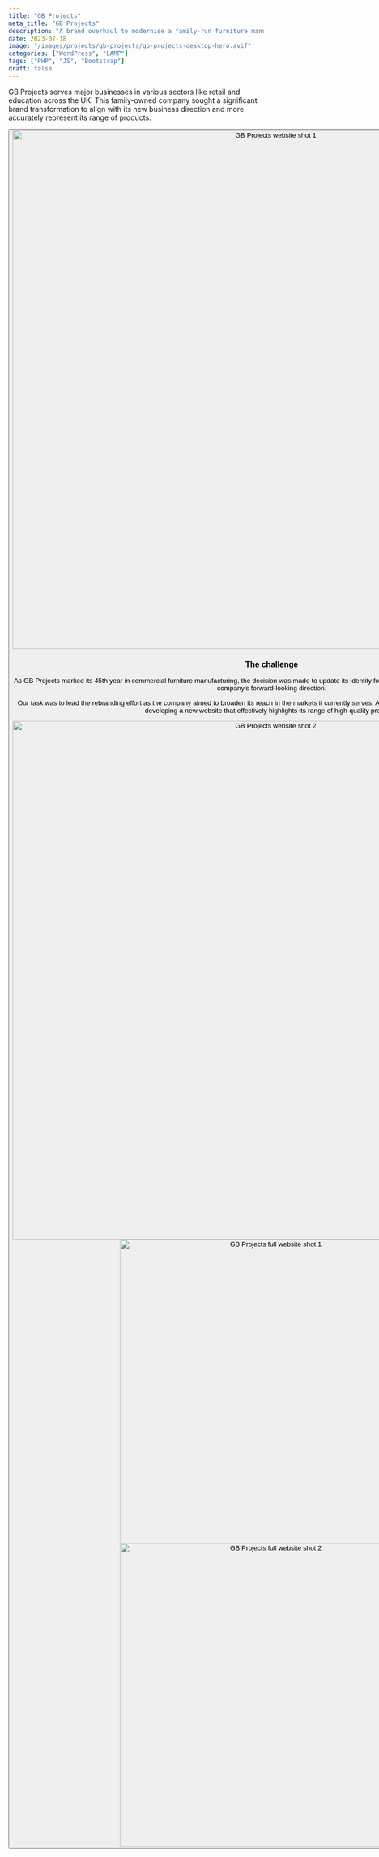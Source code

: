 ```yaml
---
title: "GB Projects"
meta_title: "GB Projects"
description: "A brand overhaul to modernise a family-run furniture manufacturer."
date: 2023-07-18
image: "/images/projects/gb-projects/gb-projects-desktop-hero.avif"
categories: ["WordPress", "LAMP"]
tags: ["PHP", "JS", "Bootstrap"]
draft: false
---
```


<AtTbb/>

GB Projects serves major businesses in various sectors like retail and education across the UK. This family-owned company sought a significant brand transformation to align with its new business direction and more accurately represent its range of products.

<Button label="Visit the website" link="https://www.gbprojects.co.uk/" style="solid" target="_blank"/>

<img src="/images/projects/gb-projects/gb-projects-website-shot-2.avif" alt="GB Projects website shot 1" width="1024" loading="lazy"/>

### The challenge

As GB Projects marked its 45th year in commercial furniture manufacturing, the decision was made to update its identity for a more contemporary image that aligned with the company's forward-looking direction.

Our task was to lead the rebranding effort as the company aimed to broaden its reach in the markets it currently serves. Additionally, we were entrusted with designing and developing a new website that effectively highlights its range of high-quality products.

<img src="/images/projects/gb-projects/gb-projects-website-shot-1.avif" alt="GB Projects website shot 2" width="1024" loading="lazy"/>

<div class="content-images-grid-2">
    <img src="/images/projects/gb-projects/gb-projects-full-webpage-1.avif" alt="GB Projects full website shot 1" width="600" loading="lazy"/>
    <img src="/images/projects/gb-projects/gb-projects-full-webpage-2.avif" alt="GB Projects full website shot 2" width="600" loading="lazy"/>
</div>